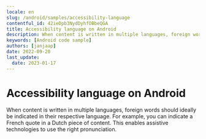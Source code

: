 ```yaml
---
locale: en
slug: /android/samples/accessibility-language
contentful_id: 42ieDpb3NydDyhfOBbeQGA
title: Accessibility language on Android
description: When content is written in multiple languages, foreign words should ideally be indicated in their respective language.
keywords: [Android code sample]
authors: [janjaap]
date: 2022-09-20
last_update:
  date: 2023-01-17
---
```


# Accessibility language on Android

When content is written in multiple languages, foreign words should ideally be indicated in their respective language. For example, you can indicate a French quote in a Dutch piece of content. This enables assistive technologies to use the right pronunciation.

<CodeSample id="accessibility-language" locale="en" platform="android"/>
